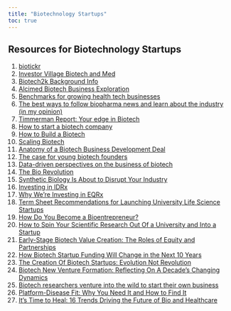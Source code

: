 ```yaml
---
title: "Biotechnology Startups"
toc: true
---
```


## Resources for Biotechnology Startups

1)  [biotickr](https://biotickr.com/)
2)  [Investor Village Biotech and Med](https://www.investorvillage.com/groups.asp?mb=20628&mn=21&pt=msg&mid=22867286)
3)  [Biotech2k Background Info](https://www.biotech2k.com/learning/science.html)
4)  [Alcimed Biotech Business Exploration](https://www.alcimed.com/en/terres-exploration/biotech/)
5)  [Benchmarks for growing health tech businesses](https://www.bvp.com/atlas/benchmarks-for-growing-health-tech-businesses)
6)  [The best ways to follow biopharma news and learn about the industry (in my opinion)](https://atelfo.github.io/2022/03/19/the-best-way-to-follow-biopharma-news.html)
7)  [Timmerman Report: Your edge in Biotech](https://timmermanreport.com/)
8)  [How to start a biotech company](https://www.alacrita.com/blog/how-to-start-a-biotech-company)
9)  [How to Build a Biotech](https://www.celinehh.com/how-to-build-a-biotech)
10) [Scaling Biotech](https://scalingbiotech.com/)
11) [Anatomy of a Biotech Business Development Deal](https://a16z.com/2022/01/25/anatomy-of-a-biotech-business-development-deal-2/)
12) [The case for young biotech founders](https://www.baybridgebio.com/blog/young_founders.html)
13) [Data-driven perspectives on the business of biotech](https://www.baybridgebio.com/blog.html)
14) [The Bio Revolution](https://www.mckinsey.com/industries/life-sciences/our-insights/the-bio-revolution-innovations-transforming-economies-societies-and-our-lives)
15) [Synthetic Biology Is About to Disrupt Your Industry](https://www.bcg.com/publications/2022/synthetic-biology-is-about-to-disrupt-your-industry)
16) [Investing in IDRx](https://a16z.com/2022/08/02/investing-in-idrx/)
17) [Why We're Investing in EQRx](https://a16z.com/2020/01/12/why-were-investing-in-eqrx/)
18) [Term Sheet Recommendations for Launching University Life Science Startups](https://techventures.columbia.edu/term-sheet-recommendations-for-launching-university-startups)
19) [How Do You Become a Bioentrepreneur?](https://kcorazo.medium.com/how-do-you-become-a-bioentrepreneur-2f14a91c5f35)
20) [How to Spin Your Scientific Research Out Of a University and Into a Startup](https://www.ycombinator.com/library/8f-how-to-spin-your-scientific-research-out-of-a-university-and-into-a-startup)
21) [Early-Stage Biotech Value Creation: The Roles of Equity and Partnerships](https://leadershipandbiotechnology.blogspot.com/2018/08/early-stage-biotech-value-creation_15.html)
22) [How Biotech Startup Funding Will Change in the Next 10 Years](https://www.ycombinator.com/blog/how-biotech-startup-funding-will-change-in-the-next-10-years/)
23) [The Creation Of Biotech Startups: Evolution Not Revolution](https://lifescivc.com/2019/08/the-creation-of-biotech-startups-evolution-not-revolution/)
24) [Biotech New Venture Formation: Reflecting On A Decade's Changing Dynamics](https://lifescivc.com/2015/12/biotech-new-venture-formation-reflecting-on-a-decades-changing-dynamics/)
25) [Biotech researchers venture into the wild to start their own business](https://techcrunch.com/2019/08/09/biotech-researchers-venture-into-the-wild-to-start-their-own-business/)
26) [Platform-Disease Fit: Why You Need It and How to Find It](https://a16z.com/2021/01/08/platform-disease-fit/)
27) [It's Time to Heal: 16 Trends Driving the Future of Bio and Healthcare](https://a16z.com/2021/01/08/its-time-to-heal-16-trends-driving-the-future-of-bio-and-healthcare/)